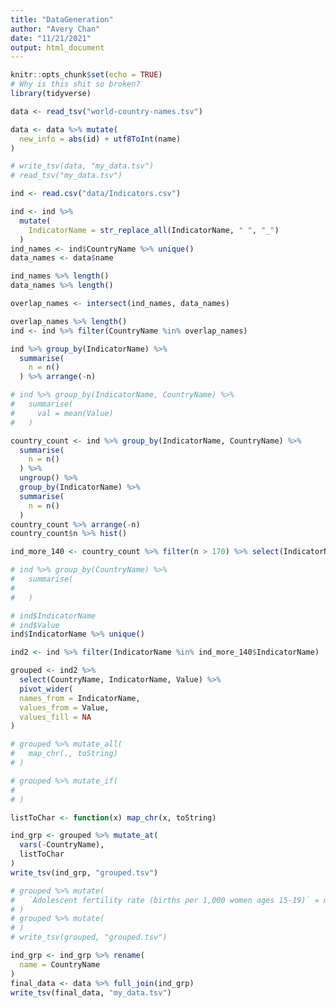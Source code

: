 ```yaml
---
title: "DataGeneration"
author: "Avery Chan"
date: "11/21/2021"
output: html_document
---
```


```r
knitr::opts_chunk$set(echo = TRUE)
# Why is this shit so broken?
library(tidyverse)
```

```r
data <- read_tsv("world-country-names.tsv")

data <- data %>% mutate(
  new_info = abs(id) + utf8ToInt(name)
)

# write_tsv(data, "my_data.tsv")
# read_tsv("my_data.tsv")
```

```r
ind <- read.csv("data/Indicators.csv")
```

```r
ind <- ind %>% 
  mutate(
    IndicatorName = str_replace_all(IndicatorName, " ", "_")
  )
ind_names <- ind$CountryName %>% unique()
data_names <- data$name

ind_names %>% length()
data_names %>% length()

overlap_names <- intersect(ind_names, data_names)

overlap_names %>% length()
ind <- ind %>% filter(CountryName %in% overlap_names)
```

```r
ind %>% group_by(IndicatorName) %>% 
  summarise(
    n = n()
  ) %>% arrange(-n)

# ind %>% group_by(IndicatorName, CountryName) %>% 
#   summarise(
#     val = mean(Value)
#   )

country_count <- ind %>% group_by(IndicatorName, CountryName) %>%
  summarise(
    n = n()
  ) %>% 
  ungroup() %>% 
  group_by(IndicatorName) %>% 
  summarise(
    n = n()
  )
country_count %>% arrange(-n)
country_count$n %>% hist()

ind_more_140 <- country_count %>% filter(n > 170) %>% select(IndicatorName)
```


```r
# ind %>% group_by(CountryName) %>% 
#   summarise(
#     
#   )

# ind$IndicatorName
# ind$Value
ind$IndicatorName %>% unique()

ind2 <- ind %>% filter(IndicatorName %in% ind_more_140$IndicatorName)

grouped <- ind2 %>% 
  select(CountryName, IndicatorName, Value) %>% 
  pivot_wider(
  names_from = IndicatorName,
  values_from = Value,
  values_fill = NA
)

# grouped %>% mutate_all(
#   map_chr(., toString)
# )

# grouped %>% mutate_if(
#   
# )

listToChar <- function(x) map_chr(x, toString)

ind_grp <- grouped %>% mutate_at(
  vars(-CountryName),
  listToChar
)
write_tsv(ind_grp, "grouped.tsv")

# grouped %>% mutate(
#   `Adolescent fertility rate (births per 1,000 women ages 15-19)` = map_chr(`Adolescent fertility rate (births per 1,000 women ages 15-19)`, toString)
# )
# grouped %>% mutate(
# )
# write_tsv(grouped, "grouped.tsv")

ind_grp <- ind_grp %>% rename(
  name = CountryName
)
final_data <- data %>% full_join(ind_grp)
write_tsv(final_data, "my_data.tsv")
```

```python

```

















